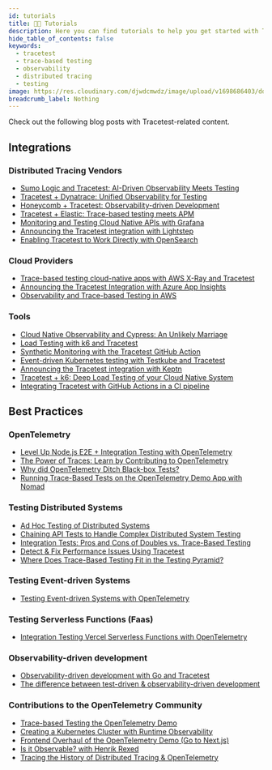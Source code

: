 ```yaml
---
id: tutorials
title: 👨‍💻 Tutorials
description: Here you can find tutorials to help you get started with Tracetest.
hide_table_of_contents: false
keywords:
  - tracetest
  - trace-based testing
  - observability
  - distributed tracing
  - testing
image: https://res.cloudinary.com/djwdcmwdz/image/upload/v1698686403/docs/Blog_Thumbnail_14_rsvkmo.jpg
breadcrumb_label: Nothing
---
```


Check out the following blog posts with Tracetest-related content.

## Integrations

### Distributed Tracing Vendors

- [Sumo Logic and Tracetest: AI-Driven Observability Meets Testing](https://tracetest.io/blog/sumo-logic-and-tracetest-ai-driven-observability-meets-testing)
- [Tracetest + Dynatrace: Unified Observability for Testing](https://tracetest.io/blog/tracetest-dynatrace-unified-observability-for-testing)
- [Honeycomb + Tracetest: Observability-driven Development](https://tracetest.io/blog/honeycomb-tracetest-observability-driven-development)
- [Tracetest + Elastic: Trace-based testing meets APM](https://tracetest.io/blog/tracetest-integration-elastic-trace-based-testing-application-performance-monitoring)
- [Monitoring and Testing Cloud Native APIs with Grafana](https://tracetest.io/blog/monitoring-and-testing-cloud-native-apis-with-grafana)
- [Announcing the Tracetest integration with Lightstep](https://tracetest.io/blog/tracetest-integration-with-lightstep)
- [Enabling Tracetest to Work Directly with OpenSearch](https://tracetest.io/blog/tracetest-opensearch-integration)

### Cloud Providers

- [Trace-based testing cloud-native apps with AWS X-Ray and Tracetest](https://tracetest.io/blog/trace-based-testing-cloud-native-apps-with-aws-x-ray-and-tracetest)
- [Announcing the Tracetest Integration with Azure App Insights](https://tracetest.io/blog/announcing-the-tracetest-integration-with-azure-app-insights)
- [Observability and Trace-based Testing in AWS](https://tracetest.io/blog/observability-trace-based-testing-aws-serverless-opensearch-tracetest)

### Tools

- [Cloud Native Observability and Cypress: An Unlikely Marriage](https://tracetest.io/blog/cloud-native-observability-and-cypress-an-unlikely-marriage)
- [Load Testing with k6 and Tracetest](https://tracetest.io/blog/load-testing-with-k6-and-tracetest)
- [Synthetic Monitoring with the Tracetest GitHub Action](https://tracetest.io/blog/synthetic-monitoring-with-the-tracetest-github-action)
- [Event-driven Kubernetes testing with Testkube and Tracetest](https://tracetest.io/blog/event-driven-kubernetes-testing-with-testkube-and-tracetest)
- [Announcing the Tracetest integration with Keptn](https://tracetest.io/blog/announcing-the-tracetest-integration-with-keptn-the-control-plane-for-cloud-native-application-life-cycle-orchestration)
- [Tracetest + k6: Deep Load Testing of your Cloud Native System](https://tracetest.io/blog/announcing-the-tracetest-integration-with-k6-deep-load-testing-of-your-cloud-native-system)
- [Integrating Tracetest with GitHub Actions in a CI pipeline](https://tracetest.io/blog/integrating-tracetest-with-github-actions-in-a-ci-pipeline)

## Best Practices

### OpenTelemetry

- [Level Up Node.js E2E + Integration Testing with OpenTelemetry](https://tracetest.io/blog/level-up-node-js-e2e-and-integration-testing-with-opentelemetry)
- [The Power of Traces: Learn by Contributing to OpenTelemetry](https://tracetest.io/blog/the-power-of-traces-learn-by-contributing-to-opentelemetry)
- [Why did OpenTelemetry Ditch Black-box Tests?](https://tracetest.io/blog/why-did-opentelemetry-ditch-black-box-tests)
- [Running Trace-Based Tests on the OpenTelemetry Demo App with Nomad](https://tracetest.io/blog/tracetest-in-action-running-trace-based-tests-on-the-opentelemetry-demo-app-with-nomad)

### Testing Distributed Systems

- [Ad Hoc Testing of Distributed Systems](https://tracetest.io/blog/ad-hoc-testing-of-distributed-systems)
- [Chaining API Tests to Handle Complex Distributed System Testing](https://tracetest.io/blog/chaining-api-tests-to-handle-complex-distributed-system-testing)
- [Integration Tests: Pros and Cons of Doubles vs. Trace-Based Testing](https://tracetest.io/blog/integration-tests-pros-and-cons-of-doubles-vs-trace-based-testing)
- [Detect & Fix Performance Issues Using Tracetest](https://tracetest.io/blog/detect-fix-performance-issues-using-tracetest)
- [Where Does Trace-Based Testing Fit in the Testing Pyramid?](https://thenewstack.io/where-does-trace-based-testing-fit-in-the-testing-pyramid/)

### Testing Event-driven Systems

- [Testing Event-driven Systems with OpenTelemetry](https://tracetest.io/blog/testing-event-driven-systems-with-opentelemetry)

### Testing Serverless Functions (Faas)

- [Integration Testing Vercel Serverless Functions with OpenTelemetry](https://tracetest.io/blog/integration-testing-vercel-serverless-functions-with-opentelemetry)

### Observability-driven development

- [Observability-driven development with Go and Tracetest](https://tracetest.io/blog/observability-driven-development-with-go-and-tracetest)
- [The difference between test-driven & observability-driven development](https://tracetest.io/blog/the-difference-between-tdd-and-odd)

### Contributions to the OpenTelemetry Community

- [Trace-based Testing the OpenTelemetry Demo](https://opentelemetry.io/blog/2023/testing-otel-demo/)
- [Creating a Kubernetes Cluster with Runtime Observability](https://opentelemetry.io/blog/2023/k8s-runtime-observability/)
- [Frontend Overhaul of the OpenTelemetry Demo (Go to Next.js)](https://tracetest.io/blog/frontend-overhaul-opentelemetry-demo)
- [Is it Observable? with Henrik Rexed](https://tracetest.io/blog/is-it-observable-with-henrik-rexed)
- [Tracing the History of Distributed Tracing & OpenTelemetry](https://tracetest.io/blog/tracing-the-history-of-distributed-tracing-opentelemetry)
